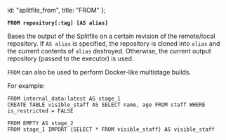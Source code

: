  id: "splitfile_from",
  title: "FROM"
};

**`FROM repository[:tag] [AS alias]`**

Bases the output of the Splitfile on a certain revision of the
remote/local repository. If `AS alias` is specified, the repository
is cloned into `alias` and the current contents of `alias`
destroyed. Otherwise, the current output repository (passed to
the executor) is used.

`FROM` can also be used to perform Docker-like multistage builds.

For example:

```
FROM internal_data:latest AS stage_1
CREATE TABLE visible_staff AS SELECT name, age FROM staff WHERE is_restricted = FALSE

FROM EMPTY AS stage_2
FROM stage_1 IMPORT {SELECT * FROM visible_staff} AS visible_staff
```